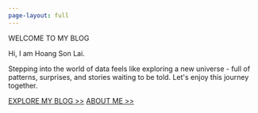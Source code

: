 ```yaml
---
page-layout: full
---
```


```{=html}
<div class="hero-banner">
  <div class="hero-content">
    <p class="hero-title">WELCOME TO MY BLOG</p>
    <p class="hero-intro">Hi, I am Hoang Son Lai.</p>
    <p>Stepping into the world of data feels like exploring a new universe - full of patterns, surprises, and stories waiting to be told. Let's enjoy this journey together.</p>
    <div class="button-container">
      <a href="posts.qmd" class="hero-button">EXPLORE MY BLOG >></a>
      <a href="about.qmd" class="hero-button hero-button--outline">ABOUT ME >></a>
    </div>

  </div>
</div>
```


